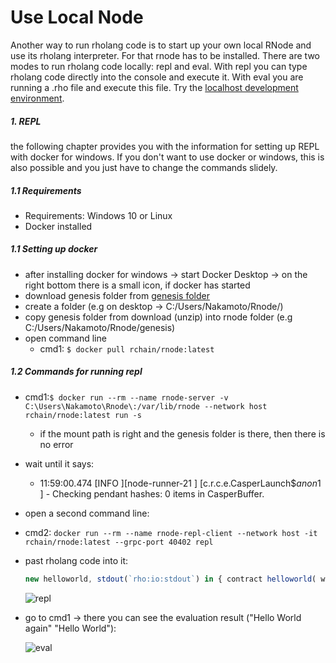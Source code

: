# Use Local Node

Another way to run rholang code is to start up your own local RNode and use its rholang interpreter. For that rnode has to be installed. There are two modes to run rholang code locally: repl and eval. With repl you can type rholang code directly into the console and execute it. With eval you are running a .rho file and execute this file. Try the [localhost development environment](https://docs.google.com/document/d/1V5k9tDjztEVDYiXJG1-Hpb0rNtVcV22GrsdXb0pDUx8).

##### 1. REPL

the following chapter provides you with the information for setting up REPL with docker for windows. If you don't want to use docker or windows, this is also possible and you just have to change the commands slidely.

##### 1.1 Requirements

- Requirements: Windows 10 or Linux
- Docker installed

##### 1.1 Setting up docker

- after installing docker for windows -> start Docker Desktop -> on the right bottom there is a small icon, if docker has started
- download genesis folder from [genesis folder](https://github.com/rchain-community/rchain-docker-shard/tree/master/genesis)
- create a folder (e.g on desktop -> C:/Users/Nakamoto/Rnode/)
- copy genesis folder from download (unzip) into rnode folder (e.g C:/Users/Nakamoto/Rnode/genesis)
- open command line
  - cmd1: `$ docker pull rchain/rnode:latest`

##### 1.2 Commands for running repl

- cmd1:`$ docker run --rm --name rnode-server -v C:\Users\Nakamoto\Rnode\:/var/lib/rnode --network host rchain/rnode:latest run -s`

  - if the mount path is right and the genesis folder is there, then there is no error

- wait until it says:

  - 11:59:00.474 [INFO ][node-runner-21 ] [c.r.c.e.CasperLaunch$$anon$1 ] - Checking pendant hashes: 0 items in CasperBuffer.

- open a second command line:
- cmd2: `docker run --rm --name rnode-repl-client --network host -it rchain/rnode:latest --grpc-port 40402 repl`
- past rholang code into it:

  ```javascript
  new helloworld, stdout(`rho:io:stdout`) in { contract helloworld( world ) = { for( @msg <- world ) { stdout!(msg) } } | new world, world2 in { helloworld!(*world) | world!("Hello World") | helloworld!(*world2) | world2!("Hello World again") } }
  ```

  ![repl](public/images/docs/build/rholang/repl.png)

* go to cmd1 -> there you can see the evaluation result ("Hello World again" "Hello World"):

  ![eval](public/images/docs/build/rholang/eval-result.png)
